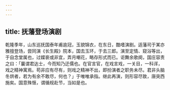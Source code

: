 ```yaml
---
---
---
```

title: 抚藩登场演剧
---



乾隆季年，山东巡抚国泰年甫逾冠，玉貌锦衣，在东日，酷嗜演剧。适藩司于某亦雅擅登场，尝同演《长生殿》院本，国去玉环，于去三郎。演至定情、窥浴等出，于自念堂属也，过媟亵或非宜，弄月嘲花，略存形式而已。讵舞余歌阕，国庄容责之曰：「曩谓君达士，今而知乃迂儒也。在官言官，在戏言戏，一关目，一科诨，戏之精神寓焉。苟非应有尽有，则戏之精神不出，即扮演者之职务未尽。君非头脑冬烘者，若为有余不敢尽，何也？」于唯唯承指。继此再演，则形容尽致，唐突西施矣。国意殊惬，谓循规赴节，当如是也。